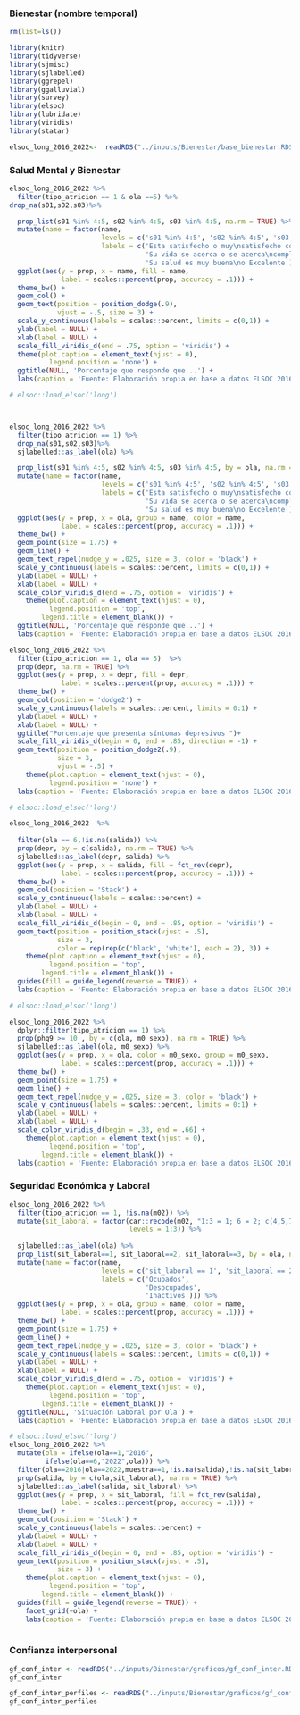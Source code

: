 
### Bienestar (nombre temporal)


```r
rm(list=ls())

library(knitr)
library(tidyverse)
library(sjmisc)
library(sjlabelled)
library(ggrepel)
library(ggalluvial)
library(survey)
library(elsoc)
library(lubridate)
library(viridis)
library(statar)
```


```r
elsoc_long_2016_2022<-  readRDS("../inputs/Bienestar/base_bienestar.RDS")
```



### Salud Mental y Bienestar 

```r

elsoc_long_2016_2022 %>% 
  filter(tipo_atricion == 1 & ola ==5) %>%
drop_na(s01,s02,s03)%>%

  prop_list(s01 %in% 4:5, s02 %in% 4:5, s03 %in% 4:5, na.rm = TRUE) %>% 
  mutate(name = factor(name,
                       levels = c('s01 %in% 4:5', 's02 %in% 4:5', 's03 %in% 4:5'),
                       labels = c('Esta satisfecho o muy\nsatisfecho con su vida',
                                  'Su vida se acerca o se acerca\ncompletamente a su ideal',
                                  'Su salud es muy buena\no Excelente'))) %>% 
  ggplot(aes(y = prop, x = name, fill = name,
             label = scales::percent(prop, accuracy = .1))) + 
  theme_bw() + 
  geom_col() +
  geom_text(position = position_dodge(.9), 
            vjust = -.5, size = 3) +
  scale_y_continuous(labels = scales::percent, limits = c(0,1)) +
  ylab(label = NULL) +
  xlab(label = NULL) +  
  scale_fill_viridis_d(end = .75, option = 'viridis') +
  theme(plot.caption = element_text(hjust = 0),
          legend.position = 'none') +
  ggtitle(NULL, 'Porcentaje que responde que...') +
  labs(caption = 'Fuente: Elaboración propia en base a datos ELSOC 2016-2022. Los números se omiten por confidencialidad.')

```


```r

# elsoc::load_elsoc('long')



elsoc_long_2016_2022 %>% 
  filter(tipo_atricion == 1) %>%
  drop_na(s01,s02,s03)%>%
  sjlabelled::as_label(ola) %>%

  prop_list(s01 %in% 4:5, s02 %in% 4:5, s03 %in% 4:5, by = ola, na.rm = TRUE) %>% 
  mutate(name = factor(name,
                       levels = c('s01 %in% 4:5', 's02 %in% 4:5', 's03 %in% 4:5'),
                       labels = c('Esta satisfecho o muy\nsatisfecho con su vida',
                                  'Su vida se acerca o se acerca\ncompletamente a su ideal',
                                  'Su salud es muy buena\no Excelente'))) %>% 
  ggplot(aes(y = prop, x = ola, group = name, color = name,
             label = scales::percent(prop, accuracy = .1))) + 
  theme_bw() + 
  geom_point(size = 1.75) + 
  geom_line() +
  geom_text_repel(nudge_y = .025, size = 3, color = 'black') +
  scale_y_continuous(labels = scales::percent, limits = c(0,1)) +
  ylab(label = NULL) +
  xlab(label = NULL) +  
  scale_color_viridis_d(end = .75, option = 'viridis') +
    theme(plot.caption = element_text(hjust = 0),
          legend.position = 'top',
        legend.title = element_blank()) +
  ggtitle(NULL, 'Porcentaje que responde que...') +
  labs(caption = 'Fuente: Elaboración propia en base a datos ELSOC 2016-2022.')


```




```r

elsoc_long_2016_2022 %>% 
  filter(tipo_atricion == 1, ola == 5)  %>%
  prop(depr, na.rm = TRUE) %>% 
  ggplot(aes(y = prop, x = depr, fill = depr, 
             label = scales::percent(prop, accuracy = .1))) + 
  theme_bw() + 
  geom_col(position = 'dodge2') +
  scale_y_continuous(labels = scales::percent, limits = 0:1) +
  ylab(label = NULL) +
  xlab(label = NULL) +
  ggtitle("Porcentaje que presenta síntomas depresivos ")+
  scale_fill_viridis_d(begin = 0, end = .85, direction = -1) +
  geom_text(position = position_dodge2(.9),
            size = 3, 
            vjust = -.5) +
    theme(plot.caption = element_text(hjust = 0),
          legend.position = 'none') +
  labs(caption = 'Fuente: Elaboración propia en base a datos ELSOC 2016-2022.')

```

```r

# elsoc::load_elsoc('long')

elsoc_long_2016_2022  %>%
  
  filter(ola == 6,!is.na(salida)) %>% 
  prop(depr, by = c(salida), na.rm = TRUE) %>% 
  sjlabelled::as_label(depr, salida) %>% 
  ggplot(aes(y = prop, x = salida, fill = fct_rev(depr), 
             label = scales::percent(prop, accuracy = .1))) + 
  theme_bw() + 
  geom_col(position = 'Stack') +
  scale_y_continuous(labels = scales::percent) +
  ylab(label = NULL) +
  xlab(label = NULL) +
  scale_fill_viridis_d(begin = 0, end = .85, option = 'viridis') +
  geom_text(position = position_stack(vjust = .5),
            size = 3, 
            color = rep(rep(c('black', 'white'), each = 2), 3)) + 
    theme(plot.caption = element_text(hjust = 0),
          legend.position = 'top',
        legend.title = element_blank()) + 
  guides(fill = guide_legend(reverse = TRUE)) +
  labs(caption = 'Fuente: Elaboración propia en base a datos ELSOC 2016-2022.')

```

```r

# elsoc::load_elsoc('long')

elsoc_long_2016_2022 %>%
  dplyr::filter(tipo_atricion == 1) %>% 
  prop(phq9 >= 10 , by = c(ola, m0_sexo), na.rm = TRUE) %>% 
  sjlabelled::as_label(ola, m0_sexo) %>% 
  ggplot(aes(y = prop, x = ola, color = m0_sexo, group = m0_sexo,
             label = scales::percent(prop, accuracy = .1))) + 
  theme_bw() + 
  geom_point(size = 1.75) + 
  geom_line() +
  geom_text_repel(nudge_y = .025, size = 3, color = 'black') +
  scale_y_continuous(labels = scales::percent, limits = 0:1) +
  ylab(label = NULL) +
  xlab(label = NULL) +
  scale_color_viridis_d(begin = .33, end = .66) +
    theme(plot.caption = element_text(hjust = 0),
          legend.position = 'top',
        legend.title = element_blank()) +
  labs(caption = 'Fuente: Elaboración propia en base a datos ELSOC 2016-2022.')


```


### Seguridad Económica y Laboral
```r
elsoc_long_2016_2022 %>% 
  filter(tipo_atricion == 1, !is.na(m02)) %>% 
  mutate(sit_laboral = factor(car::recode(m02, "1:3 = 1; 6 = 2; c(4,5,7,8,9) = 3"),
                              levels = 1:3)) %>%
  
  sjlabelled::as_label(ola) %>%
  prop_list(sit_laboral==1, sit_laboral==2, sit_laboral==3, by = ola, na.rm = TRUE) %>% 
  mutate(name = factor(name,
                       levels = c('sit_laboral == 1', 'sit_laboral == 2', 'sit_laboral == 3'),
                       labels = c('Ocupados',
                                  'Desocupados',
                                  'Inactivos'))) %>%
  ggplot(aes(y = prop, x = ola, group = name, color = name,
             label = scales::percent(prop, accuracy = .1))) + 
  theme_bw() + 
  geom_point(size = 1.75) + 
  geom_line() +
  geom_text_repel(nudge_y = .025, size = 3, color = 'black') +
  scale_y_continuous(labels = scales::percent, limits = c(0,1)) +
  ylab(label = NULL) +
  xlab(label = NULL) +  
  scale_color_viridis_d(end = .75, option = 'viridis') +
    theme(plot.caption = element_text(hjust = 0),
          legend.position = 'top',
        legend.title = element_blank()) +
  ggtitle(NULL, 'Situación Laboral por Ola') +
  labs(caption = 'Fuente: Elaboración propia en base a datos ELSOC 2016-2022.')

```


```r

# elsoc::load_elsoc('long')
elsoc_long_2016_2022 %>% 
  mutate(ola = ifelse(ola==1,"2016",
         ifelse(ola==6,"2022",ola))) %>%
  filter(ola==2016|ola==2022,muestra==1,!is.na(salida),!is.na(sit_laboral)) %>% 
  prop(salida, by = c(ola,sit_laboral), na.rm = TRUE) %>% 
  sjlabelled::as_label(salida, sit_laboral) %>% 
  ggplot(aes(y = prop, x = sit_laboral, fill = fct_rev(salida), 
             label = scales::percent(prop, accuracy = .1))) + 
  theme_bw() + 
  geom_col(position = 'Stack') +   
  scale_y_continuous(labels = scales::percent) +
  ylab(label = NULL) +
  xlab(label = NULL) +
  scale_fill_viridis_d(begin = 0, end = .85, option = 'viridis') +
  geom_text(position = position_stack(vjust = .5),
            size = 3) + 
    theme(plot.caption = element_text(hjust = 0),
          legend.position = 'top',
        legend.title = element_blank()) + 
  guides(fill = guide_legend(reverse = TRUE)) + 
    facet_grid(~ola) + 
    labs(caption = 'Fuente: Elaboración propia en base a datos ELSOC 2016-2022.') 
  

```

### Confianza interpersonal

```r
gf_conf_inter <- readRDS("../inputs/Bienestar/graficos/gf_conf_inter.RDS")
gf_conf_inter
```


```r
gf_conf_inter_perfiles <- readRDS("../inputs/Bienestar/graficos/gf_conf_inter_perfiles.RDS")
gf_conf_inter_perfiles
```



